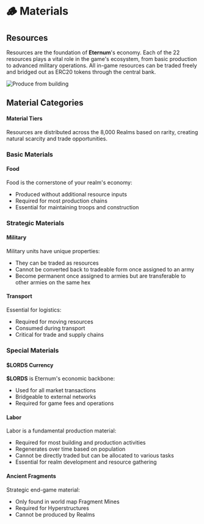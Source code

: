 
# 🪵 Materials

## Resources

Resources are the foundation of **Eternum**'s economy. Each of the 22 resources plays a vital role in the game's
ecosystem, from basic production to advanced military operations. All in-game resources can be traded freely and bridged
out as ERC20 tokens through the central bank.

![Produce from building](/gifs/produce-from-building-click.gif)

## Material Categories

#### Material Tiers

Resources are distributed across the 8,000 Realms based on rarity, creating natural scarcity and trade opportunities.

<RarityResourceTable />

### Basic Materials

#### Food

<div style={{ display: "flex", alignItems: "baseline", gap: "0.5rem", marginBottom: "0.75rem" }}>
  <ResourceIcon name="Wheat" id={ResourcesIds.Wheat} />
  <ResourceIcon name="Fish" id={ResourcesIds.Fish} />
</div>

Food is the cornerstone of your realm's economy:

- Produced without additional resource inputs
- Required for most production chains
- Essential for maintaining troops and construction

<div style={{ margin: "1.5rem 0", borderTop: "1px solid #4d3923" }}></div>

### Strategic Materials

#### Military

<div style={{ display: "flex", alignItems: "baseline", gap: "0.5rem", marginBottom: "0.75rem" }}>
  <ResourceIcon name="Knight" id={ResourcesIds.Knight} />
  <ResourceIcon name="Crossbowman" id={ResourcesIds.Crossbowman} />
  <ResourceIcon name="Paladin" id={ResourcesIds.Paladin} />
</div>

<TroopsLimitTable />

Military units have unique properties:

- They can be traded as resources
- Cannot be converted back to tradeable form once assigned to an army
- Become permanent once assigned to armies but are transferable to other armies on the same hex

<div style={{ margin: "1.5rem 0", borderTop: "1px solid #4d3923" }}></div>

#### Transport

<div style={{ display: "flex", alignItems: "baseline", gap: "0.5rem", marginBottom: "0.75rem" }}>
  <ResourceIcon name="Donkey" id={ResourcesIds.Donkey} />
</div>

Essential for logistics:

- Required for moving resources
- Consumed during transport
- Critical for trade and supply chains

<div style={{ margin: "1.5rem 0", borderTop: "1px solid #4d3923" }}></div>

### Special Materials

#### **$LORDS** Currency

<div style={{ display: "flex", alignItems: "baseline", gap: "0.5rem", marginBottom: "0.75rem" }}>
  <ResourceIcon name="Lords" id={ResourcesIds.Lords} size="xl" />
</div>

**$LORDS** is Eternum's economic backbone:

- Used for all market transactions
- Bridgeable to external networks
- Required for game fees and operations

#### Labor

<div style={{ display: "flex", alignItems: "baseline", gap: "0.5rem", marginBottom: "0.75rem" }}>
  <ResourceIcon name="Labor" id={ResourcesIds.Labor} />
</div>

Labor is a fundamental production material:

- Required for most building and production activities
- Regenerates over time based on population
- Cannot be directly traded but can be allocated to various tasks
- Essential for realm development and resource gathering

#### Ancient Fragments

<div style={{ display: "flex", alignItems: "baseline", gap: "0.5rem", marginBottom: "0.75rem" }}>
  <ResourceIcon name="Ancient Fragments" id={ResourcesIds.AncientFragment} />
</div>

Strategic end-game material:

- Only found in world map Fragment Mines
- Required for Hyperstructures
- Cannot be produced by Realms
